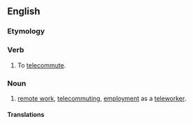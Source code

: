 ==English==

===Etymology===
{{prefix|tele|work|lang=en}}

===Verb===
{{en-verb}}

# {{lb|en|computing|uncommon}} To [[telecommute]].

===Noun===
{{en-noun|-}}

# [[remote work]], [[telecommuting]], [[employment]] as a [[teleworker]].

====Translations====
{{trans-see|telecommuting}}